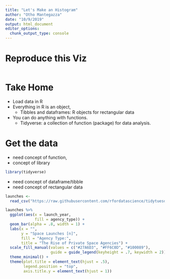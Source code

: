 ```yaml
---
title: "Let's Make an Histogram"
author: "Otho Mantegazza"
date: "10/9/2019"
output: html_document
editor_options: 
  chunk_output_type: console
---
```


# Reproduce this Viz

```r

```


# Take Home

- Load data in R
- Everything in R is an object,
  - Tibbles and dataframes: R objects for rectangular data
- You can do anything with functions.
  - Tidyverse: a collection of function (package) for data analysis.

# Get the data

- need concept of function,
- concept of library
  
```r
library(tidyverse)
```

- need concept of dataframe/tibble
- need concept of rectangular data
  
```r
launches <-
  read_csv("https://raw.githubusercontent.com/rfordatascience/tidytuesday/master/data/2019/2019-01-15/launches.csv")
```
  
```r
launches %>% 
  ggplot(aes(x = launch_year,
             fill = agency_type)) +
  geom_bar(alpha = .8, width = 1) +
  labs(x = "",
       y = "Space Launches [n]",
       fill = "Agency Type:",
       title = "The Rise of Private Space Agencies") +
  scale_fill_manual(values = c("#27A6D3", "#FF6C0D", "#100089"),
                    guide = guide_legend(keyheight = .7, keywidth = 2)) +
  theme_minimal() +
  theme(plot.title = element_text(hjust = .5),
        legend.position = "top",
        axis.title.y = element_text(hjust = 1))
```

